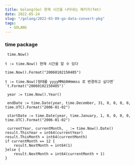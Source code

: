 ```yaml
---
title: Golang(Go) 현재 시간을 나타내는 패키지(fmt)
date: 2022-05-24
slug: "/golang/2022-03-09-go-data-convert-pkg"
tags:
  - GOLANG
---
```



### time package

```
 time.Now()

t := time.Now() 현재 시간을 알 수 있다

time.Now().Format("20060102150405")

t := time.Now()형태를 yyyyMMddHHmmss 로 변경하고 싶다면` `t.Format("20060102150405")`

 year := time.Now().Year()

 endDate := time.Date(year, time.December, 31, 0, 0, 0, 0, time.UTC).Format("2006-01-02")

 startDate := time.Date(year, time.January, 1, 0, 0, 0, 0, time.UTC).Format("2006-01-02")

 currentYear, currentMonth, _ := time.Now().Date()
result.ThisYear = int64(currentYear)
result.ThisMonth = int64(currentMonth)
if currentMonth == 12 {
    result.NextMonth = int64(1)
}else {
    result.NextMonth = int64(currentMonth + 1)
}
```